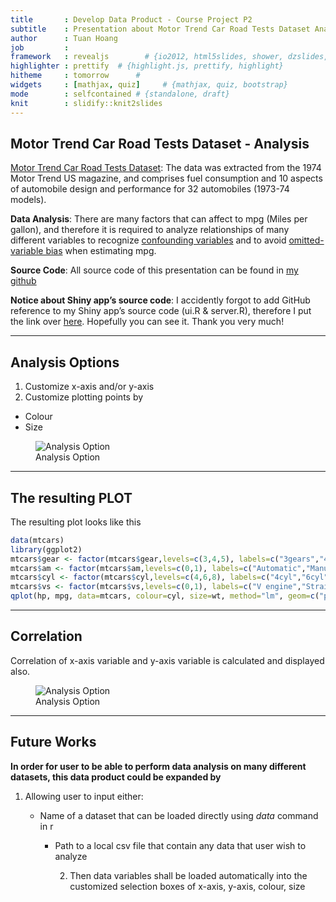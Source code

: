 ```yaml
---
title       : Develop Data Product - Course Project P2
subtitle    : Presentation about Motor Trend Car Road Tests Dataset Analysis Product
author      : Tuan Hoang
job         : 
framework   : revealjs        # {io2012, html5slides, shower, dzslides, revealjs ...}
highlighter : prettify  # {highlight.js, prettify, highlight}
hitheme     : tomorrow      # 
widgets     : [mathjax, quiz]     # {mathjax, quiz, bootstrap}
mode        : selfcontained # {standalone, draft}
knit        : slidify::knit2slides
---
```


## Motor Trend Car Road Tests Dataset - Analysis

[Motor Trend Car Road Tests Dataset](https://stat.ethz.ch/R-manual/R-devel/library/datasets/html/mtcars.html): The data was extracted from the 1974 Motor Trend US magazine, and comprises fuel consumption and 10 aspects of automobile design and performance for 32 automobiles (1973-74 models).

**Data Analysis**: There are many factors that can affect to mpg (Miles per gallon), and therefore it is required to analyze relationships of many different variables to recognize [confounding variables](https://en.wikipedia.org/wiki/Confounding) and to avoid [omitted-variable bias](https://en.wikipedia.org/wiki/Omitted-variable_bias) when estimating mpg.

**Source Code**: All source code of this presentation can be found in [my github](https://github.com/tuananhhoang/slidify-course-project/blob/master/index.Rmd)

**Notice about Shiny app's source code**: I accidently forgot to add GitHub reference to my Shiny app's source code (ui.R & server.R), therefore I put the link over [here](https://github.com/tuananhhoang/shiny-course-project). Hopefully you can see it. Thank you very much!

---

## Analysis Options

1. Customize x-axis and/or y-axis
2. Customize plotting points by
  - Colour
  - Size

![Analysis Option](./assets/img/option.PNG)

---

## The resulting PLOT

The resulting plot looks like this

```r
data(mtcars)
library(ggplot2)
mtcars$gear <- factor(mtcars$gear,levels=c(3,4,5), labels=c("3gears","4gears","5gears"))
mtcars$am <- factor(mtcars$am,levels=c(0,1), labels=c("Automatic","Manual"))
mtcars$cyl <- factor(mtcars$cyl,levels=c(4,6,8), labels=c("4cyl","6cyl","8cyl"))
mtcars$vs <- factor(mtcars$vs,levels=c(0,1), labels=c("V engine","Straight engine"))
qplot(hp, mpg, data=mtcars, colour=cyl, size=wt, method="lm", geom=c("point", "smooth"))
```

---

## Correlation

Correlation of x-axis variable and y-axis variable is calculated and displayed also.

![Analysis Option](./assets/img/correlation.PNG)

---

## Future Works

<p align="left"><b>In order for user to be able to perform data analysis on many different datasets, this data product could be expanded by</b></p>

<p align="left">1. Allowing user to input either:</p>
<p align="left">  - Name of a dataset that can be loaded directly using _data_ command in r</p>
<p align="left">  - Path to a local csv file that contain any data that user wish to analyze</p>
<p align="left">2. Then data variables shall be loaded automatically into the customized selection boxes of x-axis, y-axis, colour, size</p>
